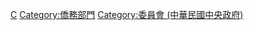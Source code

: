 {{catmore}}

[[Category:中華民國中央行政機關|C]]
[[Category:僑務部門|Category:僑務部門]]
[[Category:委員會_(中華民國中央政府)|Category:委員會 (中華民國中央政府)]]